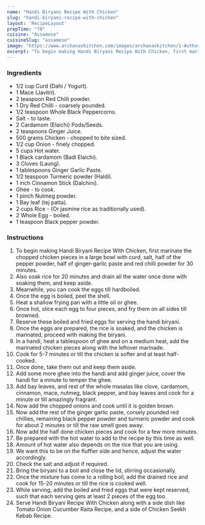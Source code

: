 ---
name: "Handi Biryani Recipe With Chicken"
slug: "handi-biryani-recipe-with-chicken"
layout: 'RecipeLayout'
prepTime: "70"
cuisine: "Assamese"
cuisineSlug: "assamese"
image: "https://www.archanaskitchen.com/images/archanaskitchen/1-Author/taanishi-yahoo.com/Handi_biryani_recipe_with_chicken_new.jpg"
excerpt: "To begin making Handi Biryani Recipe With Chicken, first marinate the chopped chicken pieces in a large bowl with curd, salt, half of the pepper powder, half of ginger-garlic paste and red chilli powder for 30 minutes"
---

### Ingredients

- 1/2 cup Curd (Dahi / Yogurt).
- 1 Mace (Javitri).
- 2 teaspoon Red Chilli powder.
- 1 Dry Red Chilli - coarsely pounded.
- 1/2 teaspoon Whole Black Peppercorns.
- Salt - to taste.
- 2 Cardamom (Elaichi) Pods/Seeds.
- 2 teaspoons Ginger Juice.
- 500 grams Chicken - chopped to bite sized.
- 1/2 cup Onion - finely chopped.
- 5 cups Hot water.
- 1 Black cardamom (Badi Elaichi).
- 3 Cloves (Laung).
- 1 tablespoons Ginger Garlic Paste.
- 1/2 teaspoon Turmeric powder (Haldi).
- 1 inch Cinnamon Stick (Dalchini).
- Ghee - to cook.
- 1 pinch Nutmeg powder.
- 1 Bay leaf (tej patta).
- 2 cups Rice - (Or jasmine rice as traditionally used).
- 2 Whole Egg - boiled.
- 1 teaspoon Black pepper powder.

### Instructions

1. To begin making Handi Biryani Recipe With Chicken, first marinate the chopped chicken pieces in a large bowl with curd, salt, half of the pepper powder, half of ginger-garlic paste and red chilli powder for 30 minutes.
1. Also soak rice for 20 minutes and drain all the water once done with soaking them, and keep aside.
1. Meanwhile, you can cook the eggs till hardboiled.
1. Once the egg is boiled, peel the shell.
1. Heat a shallow frying pan with a little oil or ghee.
1. Once hot, slice each egg to four pieces, and fry them on all sides till browned.
1. Reserve these boiled and fried eggs for serving the handi biryani.
1. Once the eggs are prepared, the rice is soaked, and the chicken is marinated, proceed with making the biryani.
1. In a handi, heat a tablespoon of ghee and on a medium heat, add the marinated chicken pieces along with the leftover marinade.
1. Cook for 5-7 minutes or till the chicken is softer and at least half-cooked.
1. Once done, take them out and keep them aside.
1. Add some more ghee into the handi and add ginger juice, cover the handi for a minute to temper the ghee.
1. Add bay leaves, and rest of the whole masalas like clove, cardamom, cinnamon, mace, nutmeg, black pepper, and bay leaves and cook for a minute or till amazingly fragrant.
1. Now add the chopped onions and cook until it is golden brown.
1. Now add the rest of the ginger garlic paste, corsely pounded red chillies, remaining black pepper powder and turmeric powder and cook for about 2 minutes or till the raw smell goes away.
1. Now add the half done chicken pieces and cook for a few more minutes.
1. Be prepared with the hot water to add to the recipe by this time as well.
1. Amount of hot water also depends on the rice that you are using.
1. We want this to be on the fluffier side and hence, adjust the water accordingly.
1. Check the salt and adjust if required.
1. Bring the biryani to a boil and close the lid, stirring occasionally.
1. Once the mixture has come to a rolling boil, add the drained rice and cook for 15-20 minutes or till the rice is cooked well.
1. While serving, add the boiled and fried eggs that were kept reserved, such that each serving gets at least 2 pieces of the egg too.
1. Serve Handi Biryani Recipe With Chicken along with a side dish like Tomato Onion Cucumber Raita Recipe, and a side of Chicken Seekh Kebab Recipe.
